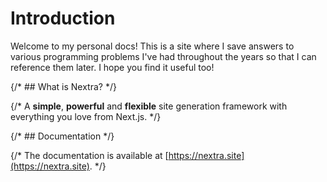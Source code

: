 # Introduction

Welcome to my personal docs! This is a site where I save answers to various programming problems I've had throughout the years so that I can reference them later. I hope you find it useful too!

{/* ## What is Nextra? */}

{/* A **simple**, **powerful** and **flexible** site generation framework with everything you love from Next.js. */}

{/* ## Documentation */}

{/* The documentation is available at [https://nextra.site](https://nextra.site). */}
